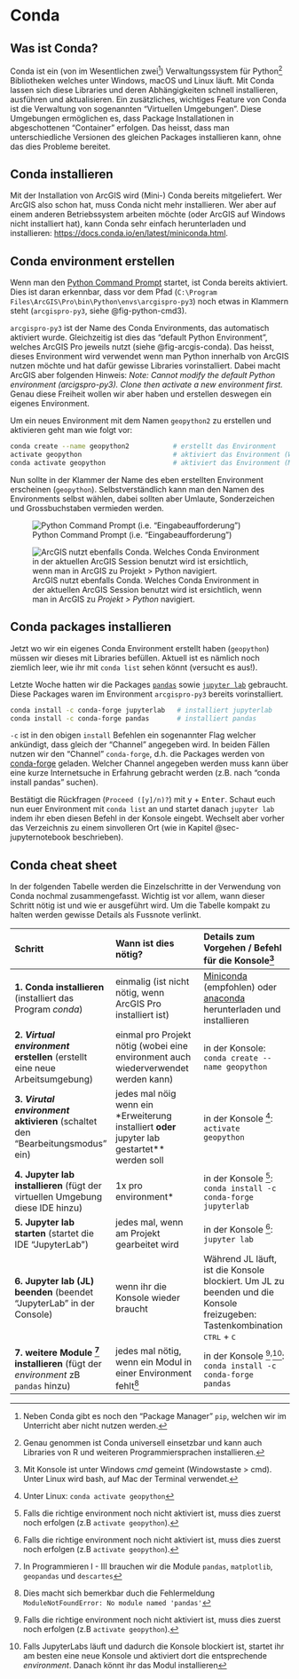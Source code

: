 
# Conda {#sec-conda}


## Was ist Conda?

Conda ist ein (von im Wesentlichen zwei[^pip]) Verwaltungssystem für Python[^conda] Bibliotheken welches unter Windows, macOS und Linux läuft. Mit Conda lassen sich diese Libraries und deren Abhängigkeiten schnell installieren, ausführen und aktualisieren. Ein zusätzliches, wichtiges Feature von Conda ist die Verwaltung von sogenannten "Virtuellen Umgebungen". Diese Umgebungen ermöglichen es, dass Package Installationen in abgeschottenen "Container" erfolgen. Das heisst, dass man unterschiedliche Versionen des gleichen Packages installieren kann, ohne das dies Probleme bereitet.

[^pip]: Neben Conda gibt es noch den "Package Manager" `pip`, welchen wir im Unterricht aber nicht nutzen werden.
[^conda]: Genau genommen ist Conda universell einsetzbar und kann auch Libraries von R und weiteren Programmiersprachen installieren.


## Conda installieren

Mit der Installation von ArcGIS wird (Mini-) Conda bereits mitgeliefert. Wer ArcGIS also schon hat, muss Conda nicht mehr installieren. Wer aber auf einem anderen Betriebssystem arbeiten möchte (oder ArcGIS auf Windows nicht installiert hat), kann Conda sehr einfach herunterladen und installieren: <https://docs.conda.io/en/latest/miniconda.html>. 



## Conda environment erstellen

Wenn man den [Python Command Prompt](chap-python-command-prompt) startet, ist Conda bereits aktiviert. Dies ist daran erkennbar, dass vor dem Pfad (`C:\Program Files\ArcGIS\Pro\bin\Python\envs\arcgispro-py3`) noch etwas in Klammern steht (`arcgispro-py3`, siehe @fig-python-cmd3). 

`arcgispro-py3` ist der Name des Conda Environments, das automatisch aktiviert wurde. Gleichzeitig ist dies das "default Python Environment", welches ArcGIS Pro jeweils nutzt (siehe @fig-arcgis-conda). Das heisst, dieses Environment wird verwendet wenn man Python innerhalb von ArcGIS nutzen möchte und hat dafür gewisse Libraries vorinstalliert. Dabei macht ArcGIS aber folgenden Hinweis: *Note: Cannot modify the default Python environment (arcigspro-py3). Clone then activate a new environment first.* Genau diese Freiheit wollen wir aber haben und erstellen deswegen ein eigenes Environment.

Um ein neues Environment mit dem Namen `geopython2` zu erstellen und aktivieren geht man wie folgt vor:

```bash
conda create --name geopython2           # erstellt das Environment
activate geopython                       # aktiviert das Environment (Windows)
conda activate geopython                 # aktiviert das Environment (Mac / Linux)
```

Nun sollte in der Klammer der Name des eben erstellten Environment erscheinen (`geopython`). Selbstverständlich kann man den Namen des Environments selbst wählen, dabei sollten aber Umlaute, Sonderzeichen und Grossbuchstaben vermieden werden.


![Python Command Prompt (i.e. "Eingabeaufforderung")](figures/python-command-prompt.PNG){#fig-python-cmd3}

![ArcGIS nutzt ebenfalls Conda. Welches Conda Environment in der aktuellen ArcGIS Session benutzt wird ist ersichtlich, wenn man in ArcGIS zu *Projekt > Python* navigiert.](figures/arcgis-conda-zoom.png){#fig-arcgis-conda}



## Conda packages installieren

Jetzt wo wir ein eigenes Conda Environment erstellt haben (`geopython`) müssen wir dieses mit Libraries befüllen. Aktuell ist es nämlich noch ziemlich leer, wie ihr mit `conda list` sehen könnt (versucht es aus!).

Letzte Woche hatten wir die Packages [`pandas`](chap-dataframes) sowie [`jupyter lab`](#sec-jupyternotebook) gebraucht. Diese Packages waren im Environment `arcgispro-py3` bereits vorinstalliert. 

<!--Wir installieren diese nun selbst und nutzen die gewonnene Freiheit um statt `jupyter notebook` das Package `jupyter lab` zu installieren (`lab` ist der Nachfolger von `notebook`). -->

```bash
conda install -c conda-forge jupyterlab   # installiert jupyterlab 
conda install -c conda-forge pandas       # installiert pandas
```

`-c` ist in den obigen `install` Befehlen ein sogenannter Flag welcher ankündigt, dass gleich der "Channel" angegeben wird. In beiden Fällen nutzen wir den "Channel" `conda-forge`, d.h. die Packages werden von [conda-forge](https://conda-forge.org/) geladen. Welcher Channel angegeben werden muss kann über eine kurze Internetsuche in Erfahrung gebracht werden (z.B. nach "conda install pandas" suchen).

Bestätigt die Rückfragen (`Proceed ([y]/n)?`) mit <kbd>y</kbd> + <kbd>Enter</kbd>. Schaut euch nun euer Environment mit `conda list` an und startet danach `jupyter lab` indem ihr eben diesen Befehl in der Konsole eingebt. Wechselt aber vorher das Verzeichnis zu einem sinvolleren Ort (wie in Kapitel @sec-jupyternotebook beschrieben).

## Conda cheat sheet {#sec-conda-cheat-sheet}

In der folgenden Tabelle werden die Einzelschritte in der Verwendung von Conda nochmal zusammengefasst. Wichtig ist vor allem, wann dieser Schritt nötig ist und wie er ausgeführt wird. Um die Tabelle kompakt zu halten werden gewisse Details als Fussnote verlinkt.

| Schritt  | Wann ist dies nötig?  | Details zum Vorgehen / Befehl für die Konsole[^konsole] | 
|:---|:---|:---|
| **1\. Conda installieren** (installiert das Program *conda*)  | einmalig (ist nicht nötig, wenn ArcGIS Pro installiert ist)  | [Miniconda](https://docs.conda.io/en/latest/miniconda.html) (empfohlen) oder [anaconda](https://www.anaconda.com/products/individual) herunterladen und installieren |
| **2\. *Virtual environment* erstellen** (erstellt eine neue Arbeitsumgebung)  | einmal pro Projekt nötig (wobei eine environment auch wiederverwendet werden kann)  | in der Konsole: `conda create --name geopython` |
| **3\. *Virutal environment* aktivieren** (schaltet den "Bearbeitungsmodus" ein)  | jedes mal nöig wenn ein  *Erweiterung installiert** oder **jupyter lab gestartet** werden soll  | in der Konsole [^linux]: `activate geopython` |
| **4\. Jupyter lab installieren** (fügt der virtuellen Umgebung diese IDE hinzu)  | 1x pro  environment*  | in der Konsole [^activate]: ` conda install -c conda-forge jupyterlab` |
| **5\. Jupyter lab starten** (startet die IDE "JupyterLab")  | jedes mal, wenn am Projekt gearbeitet wird  | in der Konsole [^activate]: ` jupyter lab` |
| **6\. Jupyter lab (JL) beenden** (beendet "JupyterLab" in der Console)  | wenn ihr die Konsole wieder braucht  | Während JL läuft, ist die Konsole blockiert. Um JL zu beenden und die Konsole freizugeben: Tastenkombination <kbd>CTRL</kbd> + <kbd>C</kbd> |
| **7\. weitere Module [^weiteremodule] installieren** (fügt der *environment* zB `pandas` hinzu)  | jedes mal nötig, wenn ein Modul in einer Environment fehlt[^modulfehlt]  | in der Konsole [^activate]<sup>,</sup>[^jupyterlabbeenden]: `conda install -c conda-forge pandas` |

[^konsole]: Mit Konsole ist unter Windows *cmd* gemeint (Windowstaste > cmd). Unter Linux wird bash, auf Mac der Terminal verwendet. 

<!-- [^condapath]: Wenn *conda* von ArcGIS Pro verwendet wird, befindet sich die *conda* installation vermutlich hier: *C:\Program Files\ArcGIS\Pro\bin\Python\Scripts*. Prüfen, ob dieser Folder existiert und dort `conda.exe` vorhanden ist. -->

[^linux]: Unter Linux: `conda activate geopython`

[^activate]: Falls die richtige environment noch nicht aktiviert ist, muss dies zuerst noch erfolgen (z.B `activate geopython`).

[^modulfehlt]: Dies macht sich bemerkbar duch die Fehlermeldung `ModuleNotFoundError: No module named 'pandas'`

[^weiteremodule]: In Programmieren I - III brauchen wir die Module `pandas`, `matplotlib`, `geopandas` und `descartes`

[^jupyterlabbeenden]: Falls JupyterLabs läuft und dadurch die Konsole blockiert ist, startet ihr am besten eine neue Konsole und aktiviert dort die entsprechende *environment*. Danach könnt ihr das Modul installieren



